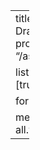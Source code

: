 ---
title: Preview
description: Drafts working in progress.
image: "/assets/images/todo.png"

listing:
  include:
    draft: [true]

format:
  html: default

metadata-files:
  - _listing-all.yml
---
